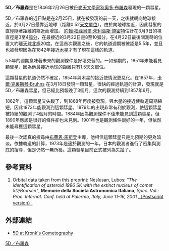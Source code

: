 {{Infobox Comet
| name=5D/布羅森
| image=
| discoverer=[[狄奧多·布羅森|狄奧多·布羅森]]
| discovery_date=1846年2月26日
| designations= 1846 III; P/1846 D2; 1857 II;<br /> P/1857 F1; 1868 I; 1873 VI;<br /> 1879 I
| epoch=1879年3月31日{{ref|LN}}
| semimajor=3.100 [[天文單位|AU]]
| perihelion=0.5898 AU
| aphelion= 5.610 AU
| eccentricity=0.8098
| period= 5.461 [[儒略年|儒略年]]
| inclination=29.382°
| last_p=1879年3月31日
| next_p= ''失蹤''
}}

'''5D／布羅森'''是在1846年2月26日被[[丹麥|丹麥]][[天文學家|天文學家]][[狄奧多·布羅森|狄奧多·布羅森]]發現的一顆彗星。

5D／布羅森的近日點是在2月25日，就在被發現的前一天，之後就朝向地球接近，於3月27日最靠近地球（距離0.52[[天文單位|天文單位]]）。由於向地球接近，因此彗髮的直徑隨著距離的縮近而增加。
[[約翰·福祿貝爾·朱利葉斯·施密特|約翰·福祿貝爾·朱利葉斯·施密特]]估計在3月9日的視直徑是3至4[[弧分|弧分]]，在最接近的3月22日是8至10弧分。在4月22日最後關測時的位置大約離[[天極|天球北極]]20度。在這首次觀測之後，它的軌道週期被確認是5.5年，並且也被發現因為在1842年接近[[木星|木星]]才有了現在這樣的軌道。

5.5年的週期意味著未來的觀測條件是好壞交替的。一如預期的，1851年未能看見顆彗星，因為他最接近地球的距離只有1.5天文單位。

這顆彗星的軌道仍然不確定，1854年與木星的接近使情況更惡化。在1857年，[[卡爾·克裏斯琴·Bruhns|卡爾·克裏斯琴·Bruhns]] 在3月18日發現一顆彗星，很快的經過軌道的計算，發現就是5D／布羅森彗星，但已經比預報晚了3個月，這次的觀測持續到1857年6月。

1862年，這顆彗星又失蹤了，到1868年再度被發現。與木星的接近使軌道周期縮短，因此1873年能觀測到這顆彗星。1879年的出現非常有利於觀測，使這顆彗星被持續的觀測了4個月的時間。1884年因為觀測條件不佳未能見到這顆彗星，但1890年應該是很好的條件卻也未見到。1901年也是觀測條件很好的一年，但依然未能尋獲這顆彗星。

最後一次認真的搜尋由[[布萊恩·馬斯登|布萊恩·馬斯登]]主導，他相信這顆彗星只是比預期的更為暗淡。依據軌道的計算，1973年是適於觀測的一年，日本的觀測者進行了密集與測底的搜尋，但是仍然一無所獲。這顆彗星目前正式被列為失蹤了。

== 參考資料 ==
# {{note|LN}} Orbital data taken from this preprint: Neslusan, Lubos: ''"The identification of asteroid 1996 SK with the extinct nucleus of comet 5D/Brorsen"'', '''Memorie della Societa Astronomica Italiana''', ''Spec. Vol.: Proc. Internat. Conf. held at Palermo, Italy, June 11-16, 2001'' [http://astro.savba.sk/~ne/Publications/palermo1.ps （Postscript version）] {{Wayback|url=http://astro.savba.sk/~ne/Publications/palermo1.ps |date=20050313105843 }}

== 外部連結 ==
* [http://cometography.com/pcomets/005d.html 5D at Kronk's Cometography] {{Wayback|url=http://cometography.com/pcomets/005d.html |date=20110927085628 }}

{{PeriodicComets Navigator|法葉彗星|6P/德亞瑞司特彗星}}

[[Category:彗星|5D／布羅森]]